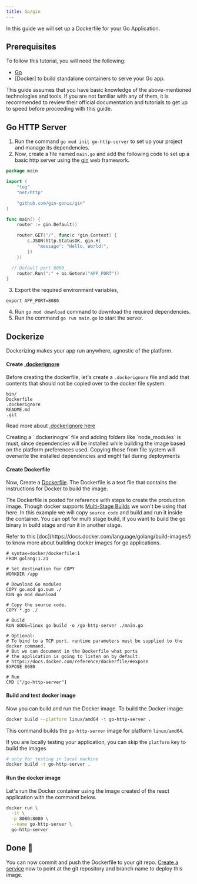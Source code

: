 ```yaml
---
title: Go/gin
---
```


In this guide we will set up a Dockerfile for your Go Application.

## Prerequisites

To follow this tutorial, you will need the following:

- [Go](https://go.dev/doc/install)
- [Docker] to build standalone containers to serve your Go app.

<Note>
  This guide assumes that you have basic knowledge of the above-mentioned technologies and tools. If you are not
  familiar with any of them, it is recommended to review their official documentation and tutorials to get up to speed
  before proceeding with this guide.
</Note>

## Go HTTP Server

1. Run the command `go mod init go-http-server` to set up your project and manage its dependencies.
2. Now, create a file named `main.go` and add the following code to set up a basic http server using the
   [gin](https://github.com/gin-gonic/gin) web framework.

```go main.go
package main

import (
	"log"
	"net/http"

	"github.com/gin-gonic/gin"
)

func main() {
	router := gin.Default()

	router.GET("/", func(c *gin.Context) {
		c.JSON(http.StatusOK, gin.H{
			"message": "Hello, World!",
		})
	})

  // Default port 8080
	router.Run(":" + os.Getenv("APP_PORT"))
}
```

3. Export the required environment variables,

```shell
export APP_PORT=8080
```

4. Run `go mod download` command to download the required dependencies.
5. Run the command `go run main.go` to start the server.

## Dockerize

Dockerizing makes your app run anywhere, agnostic of the platform.

#### Create [.dockerignore](https://docs.docker.com/build/building/context/#dockerignore-files)

Before creating the dockerfile, let's create a `.dockerignore` file and add that contents that should not be copied over
to the docker file system.

```ignore .dockerignore
bin/
Dockerfile
.dockerignore
README.md
.git
```

Read more about [.dockerignore here](https://docs.docker.com/build/building/context/#dockerignore-files)

<Info>
  Creating a `.dockerinogre` file and adding folders like `node_modules` is must, since dependencies will be installed
  while building the image based on the platform preferences used. Copying those from file system will overwrite the
  installed dependencies and might fail during deployments
</Info>

#### Create Dockerfile

Now, Create a [Dockerfile](https://docs.docker.com/reference/dockerfile/). The Dockerfile is a text file that contains
the instructions for Docker to build the image.

The Dockerfile is posted for reference with steps to create the production image. Though docker supports
[Multi-Stage Builds](https://docs.docker.com/build/building/multi-stage/) we won't be using that here. In this example
we will copy `source code` and build and run it inside the container. You can opt for multi stage build, if you want to
build the go binary in build stage and run it in another stage.

<Tip>
  Refer to this [doc](https://docs.docker.com/language/golang/build-images/) to know more about building docker images
  for go applications.
</Tip>

```docker Dockerfile
# syntax=docker/dockerfile:1
FROM golang:1.21

# Set destination for COPY
WORKDIR /app

# Download Go modules
COPY go.mod go.sum ./
RUN go mod download

# Copy the source code.
COPY *.go ./

# Build
RUN GOOS=linux go build -o /go-http-server ./main.go

# Optional:
# To bind to a TCP port, runtime parameters must be supplied to the docker command.
# But we can document in the Dockerfile what ports
# the application is going to listen on by default.
# https://docs.docker.com/reference/dockerfile/#expose
EXPOSE 8080

# Run
CMD ["/go-http-server"]
```

#### Build and test docker image

Now you can build and run the Docker image. To build the Docker image:

```bash
docker build --platform linux/amd64 -t go-http-server .
```

This command builds the `go-http-server` image for platform `linux/amd64`.

If you are locally testing your application, you can skip the `platform` key to build the images

```bash
# only for testing in local machine
docker build -t go-http-server .
```

#### Run the docker image

Let's run the Docker container using the image created of the react application with the command below.

```bash
docker run \
  -it \
  -p 8080:8080 \
  --name go-http-server \
  go-http-server
```

## Done 🎉

You can now commit and push the Dockerfile to your git repo. [Create a service](/environment/services/create) now to
point at the git repository and branch name to deploy this image.
